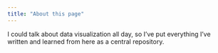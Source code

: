 ```yaml
---
title: "About this page"
---
```


I could talk about data visualization all day, so I've put everything I've written and learned from here as a central repository.